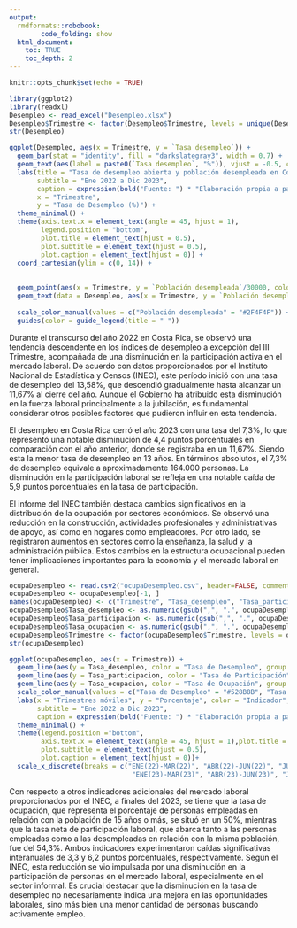 ```yaml
---
output:
  rmdformats::robobook:
        code_folding: show
  html_document:
    toc: TRUE
    toc_depth: 2
---
```


```r
knitr::opts_chunk$set(echo = TRUE)
```



```r
library(ggplot2)
library(readxl)
Desempleo <- read_excel("Desempleo.xlsx")
Desempleo$Trimestre <- factor(Desempleo$Trimestre, levels = unique(Desempleo$Trimestre))
str(Desempleo)
```

```r
ggplot(Desempleo, aes(x = Trimestre, y = `Tasa desempleo`)) +
  geom_bar(stat = "identity", fill = "darkslategray3", width = 0.7) +
  geom_text(aes(label = paste0(`Tasa desempleo`, "%")), vjust = -0.5, color = "#458B74") +
  labs(title = "Tasa de desempleo abierta y población desempleada en Costa Rica", 
       subtitle = "Ene 2022 a Dic 2023",
       caption = expression(bold("Fuente: ") * "Elaboración propia a partir de datos del INEC y BCCR."),
       x = "Trimestre",
       y = "Tasa de Desempleo (%)") +
  theme_minimal() +
  theme(axis.text.x = element_text(angle = 45, hjust = 1),
        legend.position = "bottom",
        plot.title = element_text(hjust = 0.5),
        plot.subtitle = element_text(hjust = 0.5),
        plot.caption = element_text(hjust = 0)) +
  coord_cartesian(ylim = c(0, 14)) +
  
  
  geom_point(aes(x = Trimestre, y = `Población desempleada`/30000, color = "Población desempleada"), size = 2) +
  geom_text(data = Desempleo, aes(x = Trimestre, y = `Población desempleada`/30000, label = `Población desempleada`), vjust = -0.5, color = "#528B8B", size = 3) +
  
  scale_color_manual(values = c("Población desempleada" = "#2F4F4F")) + 
  guides(color = guide_legend(title = " ")) 
```

Durante el transcurso del año 2022 en Costa Rica, se observó una tendencia descendente en los índices de desempleo a excepción del III Trimestre, acompañada de una disminución en la participación activa en el mercado laboral. De acuerdo con datos proporcionados por el Instituto Nacional de Estadística y Censos (INEC), este período inició con una tasa de desempleo del 13,58%, que descendió gradualmente hasta alcanzar un 11,67% al cierre del año. Aunque el Gobierno ha atribuido esta disminución en la fuerza laboral principalmente a la jubilación, es fundamental considerar otros posibles factores que pudieron influir en esta tendencia.


El desempleo en Costa Rica cerró el año 2023 con una tasa del 7,3%, lo que representó una notable disminución de 4,4 puntos porcentuales en comparación con el año anterior, donde se registraba en un 11,67%. Siendo esta la menor tasa de desempleo en 13 años.
En términos absolutos, el 7,3% de desempleo equivale a aproximadamente 164.000 personas. La disminución en la participación laboral se refleja en una notable caída de 5,9 puntos porcentuales en la tasa de participación.

El informe del INEC también destaca cambios significativos en la distribución de la ocupación por sectores económicos. Se observó una reducción en la construcción, actividades profesionales y administrativas de apoyo, así como en hogares como empleadores. Por otro lado, se registraron aumentos en sectores como la enseñanza, la salud y la administración pública. Estos cambios en la estructura ocupacional pueden tener implicaciones importantes para la economía y el mercado laboral en general.


```r
ocupaDesempleo <- read.csv2("ocupaDesempleo.csv", header=FALSE, comment.char="#", dec=",")
ocupaDesempleo <- ocupaDesempleo[-1, ]
names(ocupaDesempleo) <- c("Trimestre", "Tasa_desempleo", "Tasa_participacion", "Tasa_ocupacion")
ocupaDesempleo$Tasa_desempleo <- as.numeric(gsub(",", ".", ocupaDesempleo$Tasa_desempleo))
ocupaDesempleo$Tasa_participacion <- as.numeric(gsub(",", ".", ocupaDesempleo$Tasa_participacion))
ocupaDesempleo$Tasa_ocupacion <- as.numeric(gsub(",", ".", ocupaDesempleo$Tasa_ocupacion))
ocupaDesempleo$Trimestre <- factor(ocupaDesempleo$Trimestre, levels = ocupaDesempleo$Trimestre)
str(ocupaDesempleo)
```


```r
ggplot(ocupaDesempleo, aes(x = Trimestre)) +
  geom_line(aes(y = Tasa_desempleo, color = "Tasa de Desempleo", group = 1), size = 1) +
  geom_line(aes(y = Tasa_participacion, color = "Tasa de Participación", group = 1), size = 1) +
  geom_line(aes(y = Tasa_ocupacion, color = "Tasa de Ocupación", group = 1), size = 1) +
  scale_color_manual(values = c("Tasa de Desempleo" = "#528B8B", "Tasa de Participación" = "#2F4F4F", "Tasa de Ocupación" = "#79CDCD")) +
  labs(x = "Trimestres móviles", y = "Porcentaje", color = "Indicador",title = "Principales indicadores del mercado laboral en Costa Rica", 
       subtitle = "Ene 2022 a Dic 2023",
       caption = expression(bold("Fuente: ") * "Elaboración propia a partir de datos del INEC.")) +
  theme_minimal() +
  theme(legend.position ="bottom",
        axis.text.x = element_text(angle = 45, hjust = 1),plot.title = element_text(hjust = 0.5),
        plot.subtitle = element_text(hjust = 0.5),
        plot.caption = element_text(hjust = 0))+
  scale_x_discrete(breaks = c("ENE(22)-MAR(22)", "ABR(22)-JUN(22)", "JUL(22)-SEP(22)", "OCT(22)-DEC(22)",
                               "ENE(23)-MAR(23)", "ABR(23)-JUN(23)", "JUL(23)-SEP(23)", "OCT(23)-DEC(23)"))
```

Con respecto a otros indicadores adicionales del mercado laboral proporcionados por el INEC, a finales del 2023, se tiene que la tasa de ocupación, que representa el porcentaje de personas empleadas en relación con la población de 15 años o más, se situó en un 50%, mientras que la tasa neta de participación laboral, que abarca tanto a las personas empleadas como a las desempleadas en relación con la misma población, fue del 54,3%. Ambos indicadores experimentaron caídas significativas interanuales de 3,3 y 6,2 puntos porcentuales, respectivamente.
Según el INEC, esta reducción se vio impulsada por una disminución en la participación de personas en el mercado laboral, especialmente en el sector informal. Es crucial destacar que la disminución en la tasa de desempleo no necesariamente indica una mejora en las oportunidades laborales, sino más bien una menor cantidad de personas buscando activamente empleo.